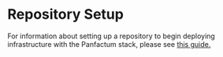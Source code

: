 # Repository Setup

For information about setting up a repository to begin deploying infrastructure with the Panfactum
stack, please see [this guide.](/docs/edge/guides/bootstrapping/configuring-infrastructure-as-code)

